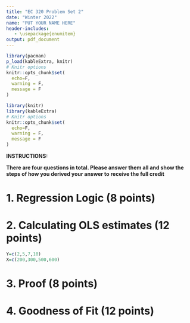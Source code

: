```yaml
---
title: "EC 320 Problem Set 2"
date: "Winter 2022"
name: "PUT YOUR NAME HERE"
header-includes:
   - \usepackage{enumitem}
output: pdf_document
---
```


```r
library(pacman)
p_load(kableExtra, knitr)
# Knitr options
knitr::opts_chunk$set(
  echo=F,
  warning = F,
  message = F
)  
```
```r
library(knitr)
library(kableExtra)
# Knitr options
knitr::opts_chunk$set(
  echo=F,
  warning = F,
  message = F
)  
```

**INSTRUCTIONS:**

**There are four questions in total. Please answer them all and show the steps of how you derived your answer to receive the full credit**


# 1. Regression Logic (8 points)
\begin{enumerate}[label=\alph*)]
  \item TEXT.
  \item TEXT.
  \item TEXT.
  \item TEXT.
\end{enumerate}

\newpage

# 2. Calculating OLS estimates (12 points)
```r
Y=c(2,5,7,10)
X=c(200,300,500,600)
```


\begin{enumerate}[label=\alph*)]
  \item Find the sample means of $X$ and $Y$. 
  \item Find $\sum_{i=1}^n(X_i-\bar{X})(Y_i-\bar{Y})$ and $\sum_{i=1}^{n}(X_i-\bar{X})^2$.
  \item Use your answer from (b) to find $\hat{\beta}_0$ and $\hat{\beta}_1$.
  \item 
\end{enumerate}

\newpage

# 3. Proof (8 points)
\begin{enumerate}[label=\alph*)]
  \item Residuals sum to zero
  \item The sample covariance between the independent variable and the residuals is zero.
\end{enumerate}

\newpage

# 4. Goodness of Fit (12 points)
\begin{enumerate}[label=\alph*)]
  \item Calculate the Total Sum of Squares
  \item Calculate the Residual Sum of Squares
  \item Calculate $R^2$
  \item Show that TSS=RSS+ESS.
\end{enumerate}




